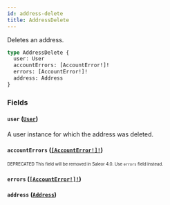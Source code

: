 ```yaml
---
id: address-delete
title: AddressDelete
---
```


Deletes an address.

```graphql
type AddressDelete {
  user: User
  accountErrors: [AccountError!]!
  errors: [AccountError!]!
  address: Address
}
```

### Fields

#### `user` ([`User`](/developer/api-reference/objects/user.mdx))

A user instance for which the address was deleted.

#### `accountErrors` ([`[AccountError!]!`](/developer/api-reference/objects/account-error.mdx))

<sub><sup><span className="deprecatedTag">DEPRECATED</span> This field will be removed in Saleor 4.0. Use `errors` field instead.</sup></sub>

#### `errors` ([`[AccountError!]!`](/developer/api-reference/objects/account-error.mdx))

#### `address` ([`Address`](/developer/api-reference/objects/address.mdx))
